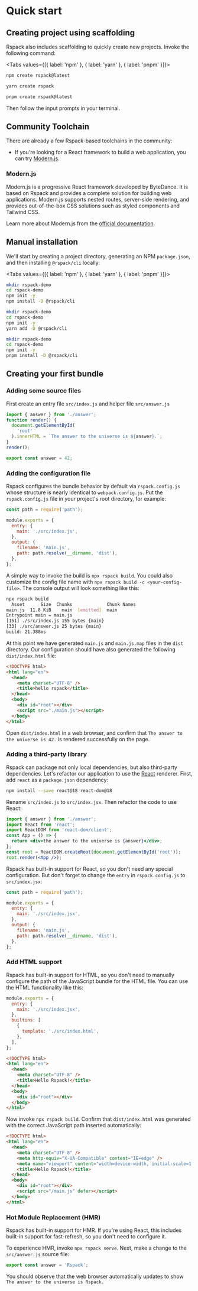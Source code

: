 # Quick start

## Creating project using scaffolding

Rspack also includes scaffolding to quickly create new projects. Invoke the following command:

<Tabs values={[{ label: 'npm' }, { label: 'yarn' }, { label: 'pnpm' }]}>
  <Tab>

```sh
npm create rspack@latest
```

  </Tab>

  <Tab>

```sh
yarn create rspack
```

  </Tab>

  <Tab>

```sh
pnpm create rspack@latest
```

  </Tab>
</Tabs>

Then follow the input prompts in your terminal.

## Community Toolchain

There are already a few Rspack-based toolchains in the community:

- If you're looking for a React framework to build a web application, you can try [Modern.js](https://modernjs.dev/en/).

### Modern.js

Modern.js is a progressive React framework developed by ByteDance. It is based on Rspack and provides a complete solution for building web applications. Modern.js supports nested routes, server-side rendering, and provides out-of-the-box CSS solutions such as styled components and Tailwind CSS.

Learn more about Modern.js from the [official documentation](https://modernjs.dev/en/guides/get-started/introduction).

## Manual installation

We'll start by creating a project directory, generating an NPM `package.json`, and then installing `@rspack/cli` locally:


<Tabs values={[{ label: 'npm' }, { label: 'yarn' }, { label: 'pnpm' }]}>
  <Tab>

```sh
mkdir rspack-demo
cd rspack-demo
npm init -y
npm install -D @rspack/cli
```

  </Tab>

  <Tab>

```sh
mkdir rspack-demo
cd rspack-demo
npm init -y
yarn add -D @rspack/cli
```

  </Tab>

  <Tab>

```sh
mkdir rspack-demo
cd rspack-demo
npm init -y
pnpm install -D @rspack/cli
```

  </Tab>
</Tabs>

## Creating your first bundle

### Adding some source files

First create an entry file `src/index.js` and helper file `src/answer.js`

```js title="src/index.js"
import { answer } from './answer';
function render() {
  document.getElementById(
    'root'
  ).innerHTML = `The answer to the universe is ${answer}.`;
}
render();
```

```js title="src/answer.js"
export const answer = 42;
```

### Adding the configuration file

Rspack configures the bundle behavior by default via `rspack.config.js` whose structure is nearly identical to `webpack.config.js`. Put the `rspack.config.js` file in your project's root directory, for example:

```js title="rspack.config.js"
const path = require('path');

module.exports = {
  entry: {
    main: './src/index.js',
  },
  output: {
    filename: 'main.js',
    path: path.resolve(__dirname, 'dist'),
  },
};
```

A simple way to invoke the build is `npx rspack build`. You could also customize the config file name with `npx rspack build -c <your-config-file>`. The console output will look something like this:

```sh
npx rspack build
  Asset      Size  Chunks             Chunk Names
main.js  11.8 KiB    main  [emitted]  main
Entrypoint main = main.js
[151] ./src/index.js 155 bytes {main}
[33] ./src/answer.js 25 bytes {main}
build: 21.388ms
```

At this point we have generated `main.js` and `main.js.map` files in the `dist` directory. Our configuration should have also generated the following `dist/index.html` file:

```html title="dist/index.html"
<!DOCTYPE html>
<html lang="en">
  <head>
    <meta charset="UTF-8" />
    <title>hello rspack</title>
  </head>
  <body>
    <div id="root"></div>
    <script src="./main.js"></script>
  </body>
</html>
```

Open `dist/index.html` in a web browser, and confirm that `The answer to the universe is 42.` is rendered successfully on the page.

### Adding a third-party library

Rspack can package not only local dependencies, but also third-party dependencies. Let's refactor our application to use the [React](https://reactjs.org/) renderer. First, add `react` as a `package.json` dependency:

```sh
npm install --save react@18 react-dom@18
```

Rename `src/index.js` to `src/index.jsx`. Then refactor the code to use React:

```jsx title="src/index.jsx"
import { answer } from './answer';
import React from 'react';
import ReactDOM from 'react-dom/client';
const App = () => {
  return <div>the answer to the universe is {answer}</div>;
};
const root = ReactDOM.createRoot(document.getElementById('root'));
root.render(<App />);
```

Rspack has built-in support for React, so you don't need any special configuration. But don't forget to change the `entry` in `rspack.config.js` to `src/index.jsx`:

```js title="rspack.config.js"
const path = require('path');

module.exports = {
  entry: {
    main: './src/index.jsx',
  },
  output: {
    filename: 'main.js',
    path: path.resolve(__dirname, 'dist'),
  },
};
```

### Add HTML support

Rspack has built-in support for HTML, so you don't need to manually configure the path of the JavaScript bundle for the HTML file. You can use the HTML functionality like this:

```js title="rspack.config.js"
module.exports = {
  entry: {
    main: './src/index.jsx',
  },
  builtins: [
    {
      template: './src/index.html',
    },
  ],
};
```

```html title="src/index.html"
<!DOCTYPE html>
<html lang="en">
  <head>
    <meta charset="UTF-8" />
    <title>Hello Rspack!</title>
  </head>
  <body>
    <div id="root"></div>
  </body>
</html>
```

Now invoke `npx rspack build`. Confirm that `dist/index.html` was generated with the correct JavaScript path inserted automatically:

```html title="dist/index.html"
<!DOCTYPE html>
<html lang="en">
  <head>
    <meta charset="UTF-8" />
    <meta http-equiv="X-UA-Compatible" content="IE=edge" />
    <meta name="viewport" content="width=device-width, initial-scale=1.0" />
    <title>Hello Rspack!</title>
  </head>
  <body>
    <div id="root"></div>
    <script src="/main.js" defer></script>
  </body>
</html>
```

### Hot Module Replacement (HMR)

Rspack has built-in support for HMR. If you're using React, this includes built-in support for fast-refresh, so you don't need to configure it.

To experience HMR, invoke `npx rspack serve`. Next, make a change to the `src/answer.js` source file:

```js title="src/answer.js"
export const answer = 'Rspack';
```

You should observe that the web browser automatically updates to show `The answer to the universe is Rspack.`
